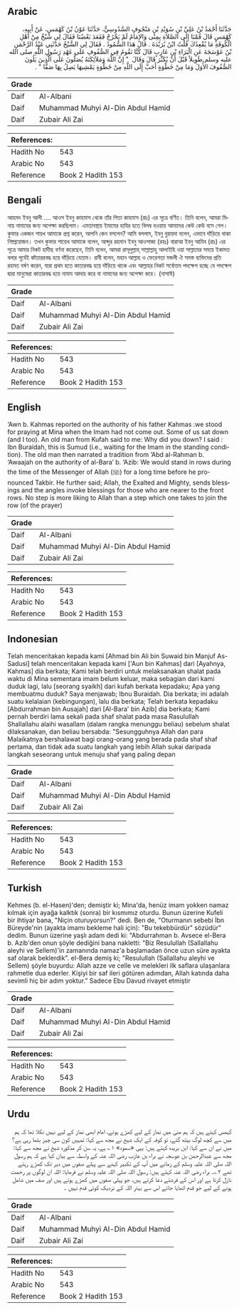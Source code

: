 ## Arabic


<div dir="rtl" lang="ar" style={{fontSize:'larger',backgroundColor:'#f8f9fa',padding:20}}>
حَدَّثَنَا أَحْمَدُ بْنُ عَلِيِّ بْنِ سُوَيْدِ بْنِ مَنْجُوفٍ السَّدُوسِيُّ، حَدَّثَنَا عَوْنُ بْنُ كَهْمَسٍ، عَنْ أَبِيهِ، كَهْمَسٍ قَالَ قُمْنَا إِلَى الصَّلاَةِ بِمِنًى وَالإِمَامُ لَمْ يَخْرُجْ فَقَعَدَ بَعْضُنَا فَقَالَ لِي شَيْخٌ مِنْ أَهْلِ الْكُوفَةِ مَا يُقْعِدُكَ قُلْتُ ابْنُ بُرَيْدَةَ ‏.‏ قَالَ هَذَا السُّمُودُ ‏.‏ فَقَالَ لِي الشَّيْخُ حَدَّثَنِي عَبْدُ الرَّحْمَنِ بْنُ عَوْسَجَةَ عَنِ الْبَرَاءِ بْنِ عَازِبٍ قَالَ كُنَّا نَقُومُ فِي الصُّفُوفِ عَلَى عَهْدِ رَسُولِ اللَّهِ صلى الله عليه وسلم طَوِيلاً قَبْلَ أَنْ يُكَبِّرَ قَالَ وَقَالَ ‏ "‏ إِنَّ اللَّهَ وَمَلاَئِكَتَهُ يُصَلُّونَ عَلَى الَّذِينَ يَلُونَ الصُّفُوفَ الأُوَلَ وَمَا مِنْ خَطْوَةٍ أَحَبَّ إِلَى اللَّهِ مِنْ خَطْوَةٍ يَمْشِيهَا يَصِلُ بِهَا صَفًّا ‏"‏ ‏.‏
</div>
<div style={{backgroundColor:'#f8f9fa',padding:20, marginBottom: 10}}><table> <thead> <tr> <th>Grade</th> <th></th> </tr> </thead> <tbody> <tr><td>Daif</td><td>Al-Albani</td></tr><tr><td>Daif</td><td>Muhammad Muhyi Al-Din Abdul Hamid</td></tr><tr><td>Daif</td><td>Zubair Ali Zai</td></tr></tbody></table><table> <thead> <tr> <th>References:</th> <th></th> </tr> </thead> <tbody><tr><td>Hadith No</td><td>543</td></tr><tr><td>Arabic No</td><td>543</td></tr><tr><td>Reference</td><td>Book 2 Hadith 153</td></tr></tbody></table></div>

## Bengali


<div dir="ltr" lang="bn" style={{fontSize:'larger',backgroundColor:'#f8f9fa',padding:20}}>
আহমদ ইবনু আলী .... আওস ইবনু কাহমাস থেকে তাঁর পিতা কাহমাস (রাঃ) এর সূত্রে বর্ণিত। তিনি বলেন, আমরা মিনায় নামাযের জন্য অপেক্ষা করছিলাম। এমতাবস্থায় ইমামের হাযির হতে বিলম্ব হওয়ায় আমাদের কেউ কেউ বসে গেল। কুফার একজন শায়খ আমাকে প্রশ্ন করেন, আপনি কেন বসলেন? আমি বললাম, ইবনু বুরায়দা বলেন, এভাবে দাঁড়িয়ে থাকা নিষ্প্রয়োজন। তখন কুফার শায়েখ আমাকে বলেন, আব্দুর রহমান ইবনু আওসাজা (রহঃ) বারাআ ইবনু আযিব (রাঃ) এর সূত্রে আমার নিকট হাদীছ বর্ণনা করেছেন, তিনি বলেন, আমরা রাসূলুল্লাহ্ সাল্লাল্লাহু আলাইহি ওয়া সাল্লামের সময়ে ইকামত বলার পূর্বেই কাঁতাররবদ্ধ হয়ে দাঁড়িয়ে যেতাম। রাবী বলেন, মহান আল্লাহ ও ফেরেশতা মন্ডলী ঐ সমস্ত ব্যক্তিদের প্রতি রহমত বর্ষণ করেন, যারা প্রথম হতে কাতারবদ্ধ হয়ে দাঁড়িয়ে থাকে এবং আল্লাহর নিকট সর্বোত্তম পদক্ষেপ হচ্ছে যে পদক্ষেপ দ্বারা মানুষেরা কাতারবদ্ধ হয়ে নামায আদায় করে বা নামাযের জন্য অপেক্ষা করে। (নাসাঈ)
</div>
<div style={{backgroundColor:'#f8f9fa',padding:20, marginBottom: 10}}><table> <thead> <tr> <th>Grade</th> <th></th> </tr> </thead> <tbody> <tr><td>Daif</td><td>Al-Albani</td></tr><tr><td>Daif</td><td>Muhammad Muhyi Al-Din Abdul Hamid</td></tr><tr><td>Daif</td><td>Zubair Ali Zai</td></tr></tbody></table><table> <thead> <tr> <th>References:</th> <th></th> </tr> </thead> <tbody><tr><td>Hadith No</td><td>543</td></tr><tr><td>Arabic No</td><td>543</td></tr><tr><td>Reference</td><td>Book 2 Hadith 153</td></tr></tbody></table></div>

## English


<div dir="ltr" lang="en" style={{fontSize:'larger',backgroundColor:'#f8f9fa',padding:20}}>
‘Awn b. Kahmas reported on the authority of his father Kahmas :we stood for praying at Mina when the Imam had not come out. Some of us sat down (and I too). An old man from Kufah said to me: Why did you down? I said : Ibn Buraidah, this is Sumud (i.e., waiting for the Imam in the standing condition). The old man then narrated a tradition from ‘Abd al-Rahman b. ‘Awaajah on the authority of al-Bara’ b. ‘Azib: We would stand in rows during the time of the Messenger of Allah (ﷺ) for a long time before he pronounced Takbir. He further said; Allah, the Exalted and Mighty, sends blessings and the angles invoke blessings for those who are nearer to the front rows. No step is more liking to Allah than a step which one takes to join the row (of the prayer)
</div>
<div style={{backgroundColor:'#f8f9fa',padding:20, marginBottom: 10}}><table> <thead> <tr> <th>Grade</th> <th></th> </tr> </thead> <tbody> <tr><td>Daif</td><td>Al-Albani</td></tr><tr><td>Daif</td><td>Muhammad Muhyi Al-Din Abdul Hamid</td></tr><tr><td>Daif</td><td>Zubair Ali Zai</td></tr></tbody></table><table> <thead> <tr> <th>References:</th> <th></th> </tr> </thead> <tbody><tr><td>Hadith No</td><td>543</td></tr><tr><td>Arabic No</td><td>543</td></tr><tr><td>Reference</td><td>Book 2 Hadith 153</td></tr></tbody></table></div>

## Indonesian


<div dir="ltr" lang="id" style={{fontSize:'larger',backgroundColor:'#f8f9fa',padding:20}}>
Telah menceritakan kepada kami [Ahmad bin Ali bin Suwaid bin Manjuf As-Sadusi] telah menceritakan kepada kami ['Aun bin Kahmas] dari [Ayahnya, Kahmas] dia berkata; Kami telah berdiri untuk melaksanakan shalat pada waktu di Mina sementara imam belum keluar, maka sebagian dari kami duduk lagi, lalu [seorang syaikh] dari kufah berkata kepadaku; Apa yang membuatmu duduk? Saya menjawab; Ibnu Buraidah. Dia berkata; ini adalah suatu kelalaian (kebingungan), lalu dia berkata; Telah berkata kepadaku [Abdurrahman bin Ausajah] dari [Al-Bara' bin Azib] dia berkata; Kami pernah berdiri lama sekali pada shaf shalat pada masa Rasulullah Shallallahu alaihi wasallam (dalam rangka menunggu beliau) sebelum shalat dilaksanakan, dan beliau bersabda: "Sesungguhnya Allah dan para Malaikatnya bershalawat bagi orang-orang yang berada pada shaf shaf pertama, dan tidak ada suatu langkah yang lebih Allah sukai daripada langkah seseorang untuk menuju shaf yang paling depan
</div>
<div style={{backgroundColor:'#f8f9fa',padding:20, marginBottom: 10}}><table> <thead> <tr> <th>Grade</th> <th></th> </tr> </thead> <tbody> <tr><td>Daif</td><td>Al-Albani</td></tr><tr><td>Daif</td><td>Muhammad Muhyi Al-Din Abdul Hamid</td></tr><tr><td>Daif</td><td>Zubair Ali Zai</td></tr></tbody></table><table> <thead> <tr> <th>References:</th> <th></th> </tr> </thead> <tbody><tr><td>Hadith No</td><td>543</td></tr><tr><td>Arabic No</td><td>543</td></tr><tr><td>Reference</td><td>Book 2 Hadith 153</td></tr></tbody></table></div>

## Turkish


<div dir="ltr" lang="tr" style={{fontSize:'larger',backgroundColor:'#f8f9fa',padding:20}}>
Kehmes (b. el-Hasen)'den; demiştir ki; Mina'da, henüz imam yokken namaz kılmak için ayağa kalktık (sonra) bir kısmımız oturdu. Bunun üzerine Kufeli bir ihtiyar bana, "Niçin oturuyorsun?" dedi. Ben de, "Oturmanın sebebi İbn Büreyde'nin (ayakta imamı bekleme hali için): "Bu tekebbürdür" sözüdür" dedim. Bunun üzerine yaşlı adam dedi ki: "Abdurrahman b. Avsece el-Bera b. Azib'den onun şöyle dediğini bana nakletti: "Biz Resulullah (Sallallahu aleyhi ve Sellem)'in zamanında namaz'a başlamadan önce uzun süre ayakta saf olarak beklerdik". el-Bera demiş ki; "Resulullah (Sallallahu aleyhi ve Sellem) şöyle buyurdu: Allah azze ve celle ve melekleri ilk saflara ulaşanlara rahmetle dua ederler. Kişiyi bir saf ileri götüren adımdan, Allah katında daha sevimli hiç bir adım yoktur." Sadece Ebu Davud rivayet etmiştir
</div>
<div style={{backgroundColor:'#f8f9fa',padding:20, marginBottom: 10}}><table> <thead> <tr> <th>Grade</th> <th></th> </tr> </thead> <tbody> <tr><td>Daif</td><td>Al-Albani</td></tr><tr><td>Daif</td><td>Muhammad Muhyi Al-Din Abdul Hamid</td></tr><tr><td>Daif</td><td>Zubair Ali Zai</td></tr></tbody></table><table> <thead> <tr> <th>References:</th> <th></th> </tr> </thead> <tbody><tr><td>Hadith No</td><td>543</td></tr><tr><td>Arabic No</td><td>543</td></tr><tr><td>Reference</td><td>Book 2 Hadith 153</td></tr></tbody></table></div>

## Urdu


<div dir="rtl" lang="ur" style={{fontSize:'larger',backgroundColor:'#f8f9fa',padding:20}}>
کہمس کہتے ہیں کہ ہم منیٰ میں نماز کے لیے کھڑے ہوئے، امام ابھی نماز کے لیے نہیں نکلا تھا کہ ہم میں سے کچھ لوگ بیٹھ گئے، تو کوفہ کے ایک شیخ نے مجھ سے کہا: تمہیں کون سی چیز بٹھا رہی ہے؟ میں نے ان سے کہا: ابن بریدہ کہتے ہیں: یہی «سمود» ۱؎ ہے، یہ سن کر مذکورہ شیخ نے مجھ سے کہا: مجھ سے عبدالرحمٰن بن عوسجہ نے براء بن عازب رضی اللہ عنہ کے واسطہ سے بیان کیا ہے کہ ہم رسول اللہ صلی اللہ علیہ وسلم کے زمانے میں آپ کے تکبیر کہنے سے پہلے صفوں میں دیر تک کھڑے رہتے تھے ۲؎۔ براء رضی اللہ عنہ کہتے ہیں: رسول اللہ صلی اللہ علیہ وسلم نے فرمایا: اللہ ان لوگوں پر رحمت نازل کرتا ہے اور اس کے فرشتے دعا کرتے ہیں، جو پہلی صفوں میں کھڑے ہوتے ہیں اور صف میں شامل ہونے کے لیے جو قدم اٹھایا جائے اس سے بہتر اللہ کے نزدیک کوئی قدم نہیں ۔
</div>
<div style={{backgroundColor:'#f8f9fa',padding:20, marginBottom: 10}}><table> <thead> <tr> <th>Grade</th> <th></th> </tr> </thead> <tbody> <tr><td>Daif</td><td>Al-Albani</td></tr><tr><td>Daif</td><td>Muhammad Muhyi Al-Din Abdul Hamid</td></tr><tr><td>Daif</td><td>Zubair Ali Zai</td></tr></tbody></table><table> <thead> <tr> <th>References:</th> <th></th> </tr> </thead> <tbody><tr><td>Hadith No</td><td>543</td></tr><tr><td>Arabic No</td><td>543</td></tr><tr><td>Reference</td><td>Book 2 Hadith 153</td></tr></tbody></table></div>